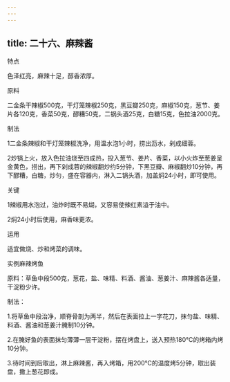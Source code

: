```yaml
---
---
---
```

title: 二十六、麻辣酱
---






特点

色泽红亮，麻辣十足，醇香浓厚。

原料

二金条干辣椒500克，干灯笼辣椒250克，黑豆瓣250克，麻椒150克，葱节、姜片各120克，香菜50克，醪糟50克，二锅头酒25克，白糖15克，色拉油2000克。

制法

1二金条辣椒和干灯笼辣椒洗净，用温水泡1小时，捞出沥水，剁成细蓉。

2炒锅上火，放入色拉油烧至四成热，投入葱节、姜片、香菜，以小火炸至葱姜呈金黄色，捞出，再下剁成蓉的辣椒翻炒约5分钟，下黑豆瓣、麻椒翻炒10分钟，再下醪糟，白糖，炒匀，盛在容器内，淋入二锅头酒，加盖焖24小时，即可使用。



关键

1辣椒用水泡过，油炸时既不易煳，又容易使辣红素溢于油中。

2焖24小时后使用，麻香味更浓。

运用

适宜做烧、炒和烤菜的调味。

实例麻辣烤鱼

原料：草鱼中段500克，葱花，盐、味精、料酒、酱油、葱姜汁、麻辣酱各适量，干淀粉少许。

制法：

1.将草鱼中段治净，顺脊骨剖为两半，然后在表面拉上一字花刀，抹匀盐、味精、料酒、酱油和葱姜汁腌制10分钟。

2.在腌好鱼的表面抹匀薄薄一层干淀粉，摆在烤盘上，送入预热180℃的烤箱内烤10分钟。

3.待时间到后取出，淋上麻辣酱，再入烤箱，用200℃的温度烤5分钟，取出装盘，撒上葱花即成。